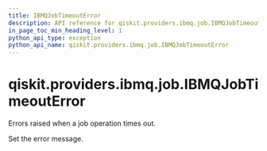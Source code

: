 ```yaml
---
title: IBMQJobTimeoutError
description: API reference for qiskit.providers.ibmq.job.IBMQJobTimeoutError
in_page_toc_min_heading_level: 1
python_api_type: exception
python_api_name: qiskit.providers.ibmq.job.IBMQJobTimeoutError
---
```


# qiskit.providers.ibmq.job.IBMQJobTimeoutError

<Class id="qiskit.providers.ibmq.job.IBMQJobTimeoutError" github="https://github.com/qiskit/qiskit-ibmq-provider/tree/stable/0.17/qiskit/providers/ibmq/job/exceptions.py" signature="IBMQJobTimeoutError(*message)">
  Errors raised when a job operation times out.

  Set the error message.
</Class>

